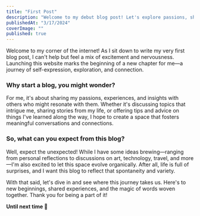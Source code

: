 ```yaml
---
title: "First Post"
description: "Welcome to my debut blog post! Let's explore passions, share stories, and embrace new beginnings together! 🌟"
publishedAt: "3/17/2024"
coverImage: ""
published: true
---
```


Welcome to my corner of the internet! As I sit down to write my very first blog post, I can't help but feel a mix of excitement and nervousness. Launching this website marks the beginning of a new chapter for me—a journey of self-expression, exploration, and connection.

### Why start a blog, you might wonder? 

For me, it's about sharing my passions, experiences, and insights with others who might resonate with them. Whether it's discussing topics that intrigue me, sharing stories from my life, or offering tips and advice on things I've learned along the way, I hope to create a space that fosters meaningful conversations and connections.

### So, what can you expect from this blog? 

Well, expect the unexpected! While I have some ideas brewing—ranging from personal reflections to discussions on art, technology, travel, and more—I'm also excited to let this space evolve organically. After all, life is full of surprises, and I want this blog to reflect that spontaneity and variety.

With that said, let's dive in and see where this journey takes us. Here's to new beginnings, shared experiences, and the magic of words woven together. Thank you for being a part of it!

**Until next time 🙌**

